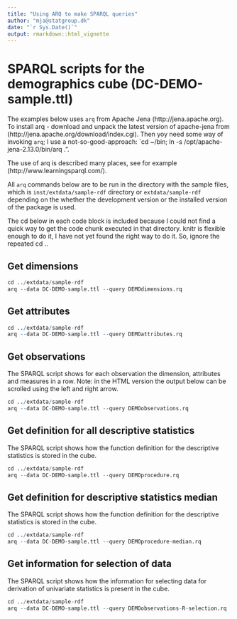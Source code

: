 ```yaml
---
title: "Using ARQ to make SPARQL queries"
author: "mja@statgroup.dk"
date: "`r Sys.Date()`"
output: rmarkdown::html_vignette
---
```


# SPARQL scripts for the demographics cube (DC-DEMO-sample.ttl)

The examples below uses `arq` from Apache Jena (http://jena.apache.org). To install arq - download and unpack the latest version of apache-jena from (http://jena.apache.org/download/index.cgi).
Then yoy need some way of invoking `arq`; I use a not-so-good-approach: `cd ~/bin; ln -s /opt/apache-jena-2.13.0/bin/arq .".

The use of arq is described many places, see for example (http://www.learningsparql.com/).

All `arq` commands below are to be run in the directory with the
sample files, which is `inst/extdata/sample-rdf` directory or
`extdata/sample-rdf` depending on the whether the development version
or the installed version of the package is used.

The cd below in each code block is included because I could not find a
quick way to get the code chunk executed in that directory. knitr is
flexible enough to do it, I have not yet found the right way to do it.
So, ignore the repeated cd ..

## Get dimensions
```r
cd ../extdata/sample-rdf
arq --data DC-DEMO-sample.ttl --query DEMOdimensions.rq 
```

## Get attributes

```r
cd ../extdata/sample-rdf
arq --data DC-DEMO-sample.ttl --query DEMOattributes.rq 
```

## Get observations

The SPARQL script shows for each observation the dimension, attributes and measures in a row.
Note: in the HTML version the output below can be scrolled using the left and right arrow.
```r
cd ../extdata/sample-rdf
arq --data DC-DEMO-sample.ttl --query DEMOobservations.rq 
```

## Get definition for all descriptive statistics

The SPARQL script shows how the function definition for the descriptive statistics is stored in the cube.
```r
cd ../extdata/sample-rdf
arq --data DC-DEMO-sample.ttl --query DEMOprocedure.rq 
```

## Get definition for descriptive statistics median

The SPARQL script shows how the function definition for the descriptive statistics is stored in the cube.
```r
cd ../extdata/sample-rdf
arq --data DC-DEMO-sample.ttl --query DEMOprocedure-median.rq 
```

## Get information for selection of data

The SPARQL script shows how the information for selecting data for derivation of univariate statistics is present in the cube.
```r
cd ../extdata/sample-rdf
arq --data DC-DEMO-sample.ttl --query DEMOobservations-R-selection.rq
```


